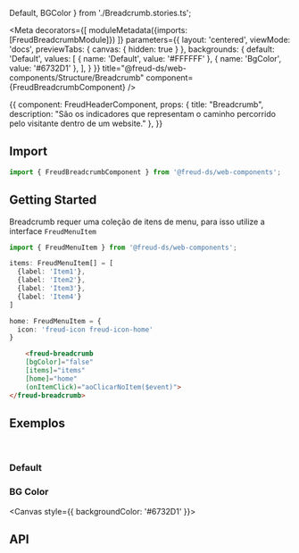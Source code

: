  Default,
  BGColor
} from './Breadcrumb.stories.ts';

<Meta
  decorators={[
    moduleMetadata({imports: [FreudBreadcrumbModule]})
  ]}
  parameters={{
    layout: 'centered',
    viewMode: 'docs',
    previewTabs: {
      canvas: { hidden: true }
    },
    backgrounds: {
      default: 'Default',
      values: [
        { name: 'Default', value: '#FFFFFF' },
        { name: 'BgColor', value: '#6732D1' },
      ],
    }
  }}
  title="@freud-ds/web-components/Structure/Breadcrumb"
  component={FreudBreadcrumbComponent}
/>

<Story name="Storyname-hidden">
  {{
    component: FreudHeaderComponent,
    props: {
      title: "Breadcrumb",
      description: "São os indicadores que representam o caminho percorrido pelo visitante dentro de um website."
    },
  }}
</Story>

## <a id="importing"></a>Import

```ts
import { FreudBreadcrumbComponent } from '@freud-ds/web-components';
```

## Getting Started
Breadcrumb requer uma coleção de itens de menu, para isso utilize a interface `FreudMenuItem`
```ts
import { FreudMenuItem } from '@freud-ds/web-components';

items: FreudMenuItem[] = [
  {label: 'Item1'},
  {label: 'Item2'},
  {label: 'Item3'},
  {label: 'Item4'}
]

home: FreudMenuItem = {
  icon: 'freud-icon freud-icon-home'
}
```
```html
    <freud-breadcrumb
    [bgColor]="false"
    [items]="items"
    [home]="home"
    (onItemClick)="aoClicarNoItem($event)">
</freud-breadcrumb>
```

## <a id="exemplos"></a>Exemplos
<br />

### Default
<Canvas>
  <Story story={Default}/>
</Canvas>

### BG Color
<Canvas style={{ backgroundColor: '#6732D1' }}>
  <Story story={BGColor}/>
</Canvas>

## <a id="api"></a>API

<ArgsTable of={FreudBreadcrumbComponent} />
